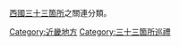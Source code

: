 {{Commons_category}}

[[西國三十三箇所|西國三十三箇所]]之關連分類。


[[Category:近畿地方|Category:近畿地方]]
[[Category:三十三箇所巡禮|Category:三十三箇所巡禮]]